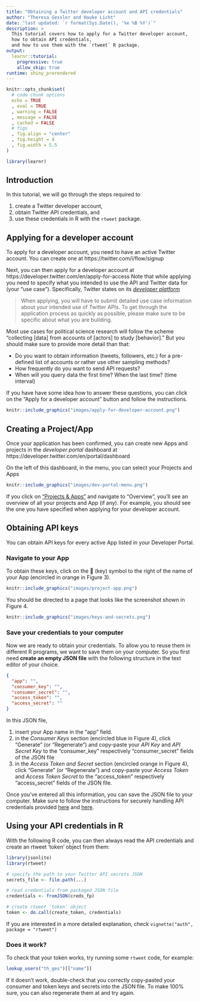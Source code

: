 ```yaml
---
title: "Obtaining a Twitter developer account and API credentials"
author: "Theresa Gessler and Hauke Licht"
date: "last updated: `r format(Sys.Date(), '%e %B %Y')`"
description: >
  This tutorial covers how to apply for a Twitter developer account, 
  how to obtain API credentials,
  and how to use them with the `rtweet` R package.
output: 
  learnr::tutorial:
    progressive: true
    allow_skip: true
runtime: shiny_prerendered
---
```


```r
knitr::opts_chunk$set(
  # code chunk options
  echo = TRUE
  , eval = TRUE
  , warning = FALSE
  , message = FALSE
  , cached = FALSE 
  # figs
  , fig.align = "center"
  , fig.height = 4
  , fig.width = 5.5
)
```


```r
library(learnr)
```


## Introduction

In this tutorial, we will go through the steps required to 

1. create a Twitter developer account, 
2. obtain Twitter API credentials, and
3. use these credentials in R with the `rtweet` package.

## Applying for a developer account 

To apply for a developer account, you need to have an active Twitter account.
You can create one at https://twitter.com/i/flow/signup

Next, you can then apply for a developer account at https://developer.twitter.com/en/apply-for-access
Note that while applying you need to specify what you intended to use the API and Twitter data for  (your "use case"). 
Specifically, Twitter states on its [*developer platform*](https://developer.twitter.com/en/docs/developer-portal/overview)

> When applying, you will have to submit detailed use case information about your intended use of Twitter APIs. 
> To get through the application process as quickly as possible, please make sure to be specific about what you are building.

Most use cases for political science research will follow the scheme "collecting [data] from accounts of [actors] to study [behavior]."
But you should make sure to provide more detail than that:

- Do you want to obtain information (tweets, followers, etc.) for a pre-defined list of accounts or rather use other sampling methods?
- How frequently do you want to send API requests?
- When will you query data the first time? When the last time? (time interval) 

If you have have some idea how to answer these questions,  you can click on the "Apply for a developer account" button and follow the instructions.

```r
knitr::include_graphics("images/apply-for-developer-account.png")
```

## Creating a Project/App

Once your application has been confirmed,
you can create new Apps and projects in the *developer portal* dashboard at https://developer.twitter.com/en/portal/dashboard

On the left of this dashboard, in the menu, you can select your Projects and Apps

```r
knitr::include_graphics("images/dev-portal-menu.png")
```


If you click on ["Projects & Apps"](https://developer.twitter.com/en/portal/projects-and-apps) and navigate to "Overview", you'll see an overview of all your projects and App (if any).
For example, you should see the one you have specified when applying for your developer account.

## Obtaining API keys

You can obtain API keys for every active App listed in your Developer Portal.

### Navigate to your App

To obtain these keys, click on the &#128273; (key) symbol to the right of the name of your App (encircled in orange in Figure 3).

```r
knitr::include_graphics("images/project-app.png")
```

You should be directed to a page that looks like the screenshot shown in Figure 4.

```r
knitr::include_graphics("images/keys-and-secrets.png")
```

### Save your credentials to your computer

Now we are ready to obtain your credentials.
To allow you to reuse them in different R programs, we want to save them on your computer.
So you first need **create an empty JSON file** with the following structure in the text editor of your choice.

```json
{
  "app": "",
  "consumer_key": "",
  "consumer_secret": "",
  "access_token": "",
  "access_secret": ""
}
```

In this JSON file, 

1. insert your App name in the "app" field.
2. in the *Consumer Keys* section (encircled blue in Figure 4), click "Generate" (or "Regenerate") 
and copy-paste your *API Key* and *API Secret Key* to the "consumer_key" respectively "consumer_secret" fields of the JSON file
3. in the *Access Token and Secret* section (encircled orange in Figure 4), click "Generate" (or "Regenerate") and copy-paste your *Access Token* and *Access Token Secret* to the "access_token" respectively "access_secret" fields of the JSON file.

Once you've entered all this information, you can save the JSON file to your computer.
Make sure to follow the instructions for securely handling API credentials provided [here](https://developer.twitter.com/en/docs/basics/authentication/guides/securing-keys-and-tokens) and [here](https://cran.r-project.org/web/packages/httr/vignettes/secrets.html).

## Using your API credentials in R 

With the following R code, you can then always read the API credentials and create an rtweet 'token' object from them: 

```r
library(jsonlite)
library(rtweet)

# specify the path to your Twitter API secrets JSON
secrets_file <- file.path(...)

# read credentials from packaged JSON file
credentials <- fromJSON(creds_fp)

# create rtweet 'token' object
token <- do.call(create_token, credentials)
```

If you are interested in a more detailed explanation, check `vignette("auth", package = "rtweet")`

### Does it work?

To check that your token works, try running some `rtweet` code, for example:

```r
lookup_users("th_ges")[["name"]]
```

If it doesn't work, double-check that you correctly copy-pasted your consumer and token keys and secrets into the JSON file.
To make 100% sure, you can also regenerate them at and try again.
